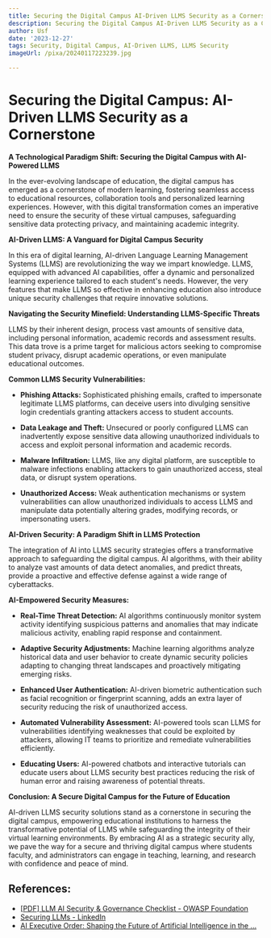 ```yaml
---
title: Securing the Digital Campus AI-Driven LLMS Security as a Cornerstone
description: Securing the Digital Campus AI-Driven LLMS Security as a Cornerstone
author: Usf
date: '2023-12-27'
tags: Security, Digital Campus, AI-Driven LLMS, LLMS Security
imageUrl: /pixa/20240117223239.jpg

---
```

# Securing the  Digital Campus:  AI-Driven LLMS Security as a Cornerstone

**A Technological Paradigm  Shift: Securing the Digital Campus with AI-Powered LLMS**

In the ever-evolving landscape of education, the digital campus has emerged  as a cornerstone of modern learning, fostering seamless access to educational resources, collaboration tools and personalized learning experiences. However, with  this  digital transformation comes an imperative need to ensure the  security  of these virtual campuses, safeguarding sensitive data  protecting privacy, and  maintaining academic integrity.

**AI-Driven LLMS: A  Vanguard for Digital Campus Security**

In this era of digital learning, AI-driven Language Learning Management Systems  (LLMS) are revolutionizing the way we impart knowledge. LLMS, equipped with advanced AI capabilities, offer a dynamic and personalized learning experience tailored to each student's needs. However, the  very features that make LLMS so effective in enhancing education also  introduce unique security challenges  that  require innovative solutions.

**Navigating the Security Minefield: Understanding LLMS-Specific Threats**

LLMS by their inherent design, process vast amounts of sensitive data, including personal information, academic records and assessment results. This data trove is a prime target for malicious actors seeking to compromise student privacy, disrupt academic  operations, or even manipulate educational outcomes.

**Common LLMS Security Vulnerabilities:**

-  **Phishing Attacks:** Sophisticated phishing emails, crafted to impersonate legitimate  LLMS platforms, can deceive users into divulging sensitive login credentials  granting attackers access to student accounts.

- **Data  Leakage and Theft:** Unsecured or poorly configured LLMS can inadvertently expose sensitive data allowing unauthorized individuals  to access and  exploit personal information and academic records.

- **Malware  Infiltration:** LLMS, like any digital platform, are susceptible to malware infections enabling attackers to gain unauthorized access, steal data, or disrupt system operations.

-  **Unauthorized  Access:** Weak authentication  mechanisms or system vulnerabilities can allow unauthorized individuals to access  LLMS  and manipulate data potentially  altering grades, modifying records, or  impersonating users.

**AI-Driven Security: A Paradigm Shift in LLMS Protection**

The integration of AI into LLMS security strategies offers a  transformative approach to safeguarding  the digital campus. AI algorithms, with their ability to analyze vast amounts of data detect anomalies, and predict threats, provide a proactive and effective defense against a wide range of cyberattacks.

**AI-Empowered Security Measures:**

-  **Real-Time  Threat  Detection:** AI algorithms continuously monitor system activity identifying suspicious patterns  and anomalies that may indicate malicious activity, enabling rapid  response  and containment.

- **Adaptive Security Adjustments:** Machine learning  algorithms analyze historical data and user  behavior to create dynamic security policies adapting to  changing threat landscapes and proactively  mitigating emerging risks.

- **Enhanced User Authentication:** AI-driven biometric authentication such as facial recognition or fingerprint scanning, adds an extra layer of security reducing  the risk of unauthorized access.

- **Automated Vulnerability Assessment:** AI-powered tools scan LLMS for vulnerabilities identifying weaknesses that could be exploited by attackers, allowing IT  teams to prioritize  and remediate vulnerabilities efficiently.

- **Educating Users:** AI-powered chatbots and interactive tutorials can educate users about  LLMS security best practices reducing the risk of human error and raising awareness of potential threats.

**Conclusion: A Secure Digital Campus for the  Future of Education**

AI-driven LLMS security solutions stand as a cornerstone in securing the digital campus,  empowering educational institutions to harness the  transformative potential of LLMS while safeguarding the integrity of their virtual learning environments. By embracing AI as a strategic security  ally, we pave the  way for a secure and thriving digital campus  where students faculty, and administrators can  engage in teaching, learning, and research with confidence and peace of mind.

## References:
- [[PDF] LLM AI Security & Governance Checklist - OWASP Foundation](https://owasp.org/www-project-top-10-for-large-language-model-applications/llm-top-10-governance-doc/LLM_AI_Security_and_Governance_Checklist.pdf)
- [Securing LLMs - LinkedIn](https://www.linkedin.com/pulse/securing-llms-cloudflare-p0dqf)
- [AI Executive Order: Shaping the Future of Artificial Intelligence in the ...](https://bigid.com/blog/ai-executive-order-usa/)
